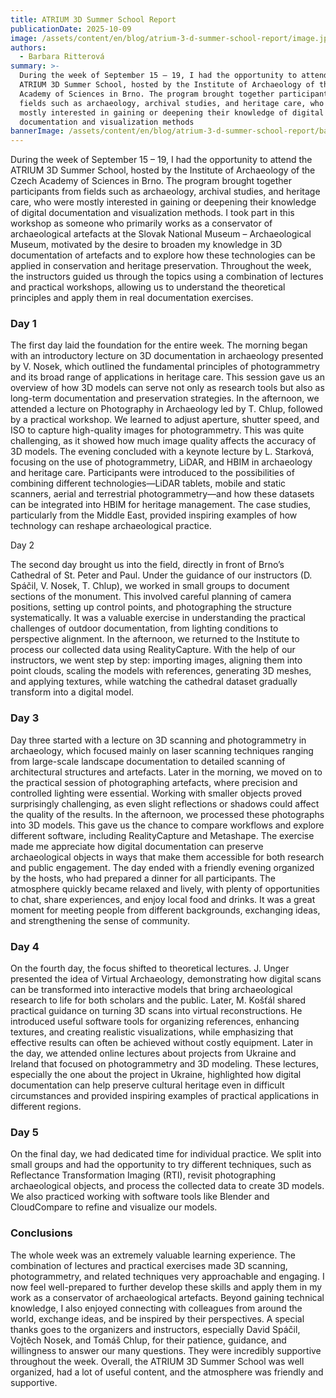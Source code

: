 ```yaml
---
title: ATRIUM 3D Summer School Report
publicationDate: 2025-10-09
image: /assets/content/en/blog/atrium-3-d-summer-school-report/image.jpg
authors:
  - Barbara Ritterová
summary: >-
  During the week of September 15 – 19, I had the opportunity to attend the
  ATRIUM 3D Summer School, hosted by the Institute of Archaeology of the Czech
  Academy of Sciences in Brno. The program brought together participants from
  fields such as archaeology, archival studies, and heritage care, who were
  mostly interested in gaining or deepening their knowledge of digital
  documentation and visualization methods
bannerImage: /assets/content/en/blog/atrium-3-d-summer-school-report/bannerImage.jpg
---
```

During the week of September 15 – 19, I had the opportunity to attend the ATRIUM 3D Summer School, hosted by the Institute of Archaeology of the Czech Academy of Sciences in Brno. The program brought together participants from fields such as archaeology, archival studies, and heritage care, who were mostly interested in gaining or deepening their knowledge of digital documentation and visualization methods. I took part in this workshop as someone who primarily works as a conservator of archaeological artefacts at the Slovak National Museum – Archaeological Museum, motivated by the desire to broaden my knowledge in 3D documentation of artefacts and to explore how these technologies can be applied in conservation and heritage preservation. Throughout the week, the instructors guided us through the topics using a combination of lectures and practical workshops, allowing us to understand the theoretical principles and apply them in real documentation exercises.

<Figure src="/assets/content/en/blog/atrium-3-d-summer-school-report/barb1.jpg" alt="Grey skies" alignment="stretch">
  &#x20;&#x20;
</Figure>

### Day 1

The first day laid the foundation for the entire week. The morning began with an introductory lecture on 3D documentation in archaeology presented by V. Nosek, which outlined the fundamental principles of photogrammetry and its broad range of applications in heritage care. This session gave us an overview of how 3D models can serve not only as research tools but also as long-term documentation and preservation strategies. In the afternoon, we attended a lecture on Photography in Archaeology led by T. Chlup, followed by a practical workshop. We learned to adjust aperture, shutter speed, and ISO to capture high-quality images for photogrammetry. This was quite challenging, as it showed how much image quality affects the accuracy of 3D models. The evening concluded with a keynote lecture by L. Starková, focusing on the use of photogrammetry, LiDAR, and HBIM in archaeology and heritage care. Participants were introduced to the possibilities of combining different technologies—LiDAR tablets, mobile and static scanners, aerial and terrestrial photogrammetry—and how these datasets can be integrated into HBIM for heritage management. The case studies, particularly from the Middle East, provided inspiring examples of how technology can reshape archaeological practice.

Day 2

The second day brought us into the field, directly in front of Brno’s Cathedral of St. Peter and Paul. Under the guidance of our instructors (D. Spáčil, V. Nosek, T. Chlup), we worked in small groups to document sections of the monument. This involved careful planning of camera positions, setting up control points, and photographing the structure systematically. It was a valuable exercise in understanding the practical challenges of outdoor documentation, from lighting conditions to perspective alignment. In the afternoon, we returned to the Institute to process our collected data using RealityCapture. With the help of our instructors, we went step by step: importing images, aligning them into point clouds, scaling the models with references, generating 3D meshes, and applying textures, while watching the cathedral dataset gradually transform into a digital model.

<Figure src="/assets/content/en/blog/atrium-3-d-summer-school-report/barb2.jpg" alignment="center">
  &#x20;
</Figure>

<Figure src="/assets/content/en/blog/atrium-3-d-summer-school-report/barb3.jpg" alt="screengrab of modelling " alignment="center">
  &#x20;
</Figure>



### Day 3

Day three started with a lecture on 3D scanning and photogrammetry in archaeology, which focused mainly on laser scanning techniques ranging from large-scale landscape documentation to detailed scanning of architectural structures and artefacts. Later in the morning, we moved on to the practical session of photographing artefacts, where precision and controlled lighting were essential. Working with smaller objects proved surprisingly challenging, as even slight reflections or shadows could affect the quality of the results. In the afternoon, we processed these photographs into 3D models. This gave us the chance to compare workflows and explore different software, including RealityCapture and Metashape. The exercise made me appreciate how digital documentation can preserve archaeological objects in ways that make them accessible for both research and public engagement. The day ended with a friendly evening organized by the hosts, who had prepared a dinner for all participants. The atmosphere quickly became relaxed and lively, with plenty of opportunities to chat, share experiences, and enjoy local food and drinks. It was a great moment for meeting people from different backgrounds, exchanging ideas, and strengthening the sense of community.

<Figure src="/assets/content/en/blog/atrium-3-d-summer-school-report/barb4.jpg" alignment="center">
  &#x20;
</Figure>

### Day 4

On the fourth day, the focus shifted to theoretical lectures. J. Unger presented the idea of Virtual Archaeology, demonstrating how digital scans can be transformed into interactive models that bring archaeological research to life for both scholars and the public. Later, M. Košťál shared practical guidance on turning 3D scans into virtual reconstructions. He introduced useful software tools for organizing references, enhancing textures, and creating realistic visualizations, while emphasizing that effective results can often be achieved without costly equipment. Later in the day, we attended online lectures about projects from Ukraine and Ireland that focused on photogrammetry and 3D modeling. These lectures, especially the one about the project in Ukraine, highlighted how digital documentation can help preserve cultural heritage even in difficult circumstances and provided inspiring examples of practical applications in different regions.

### Day 5

On the final day, we had dedicated time for individual practice. We split into small groups and had the opportunity to try different techniques, such as Reflectance Transformation Imaging (RTI), revisit photographing archaeological objects, and process the collected data to create 3D models. We also practiced working with software tools like Blender and CloudCompare to refine and visualize our models.

<Figure src="/assets/content/en/blog/atrium-3-d-summer-school-report/barb5.jpg" alignment="center">

</Figure>

### Conclusions

The whole week was an extremely valuable learning experience. The combination of lectures and practical exercises made 3D scanning, photogrammetry, and related techniques very approachable and engaging. I now feel well-prepared to further develop these skills and apply them in my work as a conservator of archaeological artefacts. Beyond gaining technical knowledge, I also enjoyed connecting with colleagues from around the world, exchange ideas, and be inspired by their perspectives. A special thanks goes to the organizers and instructors, especially David Spáčil, Vojtěch Nosek, and Tomáš Chlup, for their patience, guidance, and willingness to answer our many questions. They were incredibly supportive throughout the week. Overall, the ATRIUM 3D Summer School was well organized, had a lot of useful content, and the atmosphere was friendly and supportive.



<Figure src="/assets/content/en/blog/atrium-3-d-summer-school-report/barb5.jpg" alignment="center">

</Figure>
